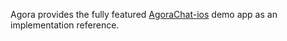 <PlatformWrapper platform="ios">

Agora provides the fully featured [AgoraChat-ios](https://github.com/AgoraIO-Usecase/AgoraChat-ios) demo app as an implementation reference. 

</PlatformWrapper>
